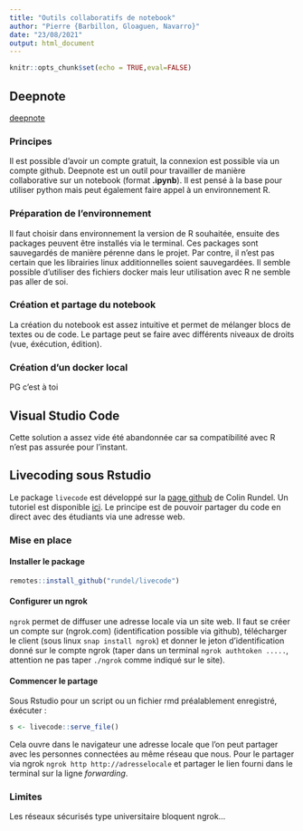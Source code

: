 ```yaml
---
title: "Outils collaboratifs de notebook"
author: "Pierre {Barbillon, Gloaguen, Navarro}"
date: "23/08/2021"
output: html_document
---
```


```r
knitr::opts_chunk$set(echo = TRUE,eval=FALSE)
```

## Deepnote

[deepnote](https://deepnote.com/)

### Principes




Il est possible d'avoir un compte gratuit, la connexion est possible via un compte github.
Deepnote est un outil pour travailler de manière collaborative sur un notebook (format **.ipynb**).
Il est pensé à la base pour utiliser python mais peut également faire appel à un environnement R.


### Préparation de l'environnement

Il faut choisir dans environnement la version de R souhaitée, ensuite des packages peuvent être installés via le terminal. 
Ces packages sont sauvegardés de manière pérenne dans le projet.
Par contre, il n'est pas certain que les librairies linux additionnelles soient sauvegardées.
Il semble possible d'utiliser des fichiers docker mais leur utilisation avec R ne semble pas aller de soi.


### Création et partage du notebook

La création du notebook est assez intuitive et permet de mélanger blocs de textes ou de code.
Le partage peut se faire avec différents niveaux de droits (vue, éxécution, édition).


### Création d'un docker local

PG c'est à toi

## Visual Studio Code

Cette solution a assez vide été abandonnée car sa compatibilité avec R n'est pas assurée pour l'instant.

## Livecoding sous Rstudio

Le package `livecode` est développé sur la [page github](https://github.com/rundel/livecode) de Colin Rundel.
Un tutoriel est disponible [ici](https://bitsandbricks.github.io/post/code-live-from-rstudio-and-share-it-with-the-world-in-real-time/).
Le principe est de pouvoir partager du code en direct avec des étudiants via une adresse web.


### Mise en place

#### Installer le package



```r
remotes::install_github("rundel/livecode")
```


#### Configurer un ngrok

`ngrok` permet de diffuser une adresse locale via un site web.
Il faut se créer un compte sur (ngrok.com) (identification possible via github), télécharger le client (sous linux `snap install ngrok`) et donner le jeton d'identification donné sur le compte ngrok (taper dans un terminal `ngrok authtoken .....`, attention ne pas taper `./ngrok` comme indiqué sur le site).

#### Commencer le partage

Sous Rstudio pour un script ou un fichier rmd préalablement enregistré, éxécuter :
```r
s <- livecode::serve_file()
```

Cela ouvre dans le navigateur une adresse locale que l'on peut partager avec les personnes connectées au même réseau que nous.
Pour le partager via ngrok `ngrok http http://adresselocale` et partager le lien fourni dans le terminal sur la ligne *forwarding*.


### Limites

Les réseaux sécurisés type universitaire bloquent ngrok...

